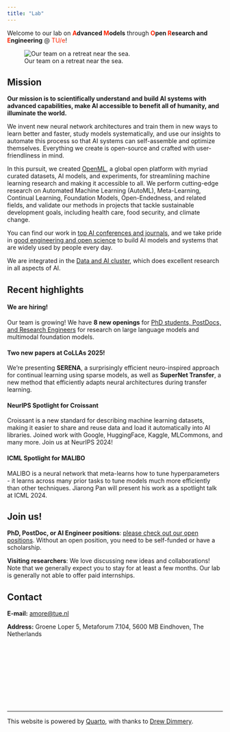 ```yaml
---
title: "Lab"
---
```

Welcome to our lab on **<span style="color:#FF2400">A</span>dvanced <span style="color:#FF2400">M</span>odels** through **<span style="color:#FF2400">O</span>pen <span style="color:#FF2400">R</span>esearch and <span style="color:#FF2400">E</span>ngineering** @ <a href="https://www.tue.nl" style="text-decoration: none; color:#FF2400">TU/e</a>! 

![Our team on a retreat near the sea.](images/group_image2.webp)  

## Mission
<b>Our mission is to scientifically understand and build AI systems with advanced capabilities, make AI accessible to benefit all of humanity, and illuminate the world.</b>

We invent new neural network architectures and train them in new ways to learn better and faster, study models systematically, and use our insights to automate this process so 
that AI systems can self-assemble and optimize themselves. Everything we create is open-source and crafted with user-friendliness in mind.

In this pursuit, we created [OpenML](https://www.openml.org), a global open platform with myriad curated datasets, AI models, and experiments, for streamlining machine learning research and 
making it accessible to all. We perform cutting-edge research on Automated Machine Learning (AutoML), Meta-Learning, Continual Learning, Foundation Models, Open-Endedness, and related fields,
and validate our methods in projects that tackle sustainable development goals, including health care, food security, and climate change.

You can find our work in [top AI conferences and journals](publications/publications.html), and we take pride in [good engineering and open science](software/software.html) to build AI models and systems that are widely used by people every day.

We are integrated in the [Data and AI cluster](https://dai.win.tue.nl/), which does excellent research in all aspects of AI.

## Recent highlights

:::: {.masonry}

::: {.box}

#### We are hiring!
Our team is growing! We have **8 new openings** for [PhD students, PostDocs, and Research Engineers](https://amore-labs.github.io/website/join/join.html) for research on large language models and multimodal foundation models.

:::

::: {.box}

#### Two new papers at CoLLAs 2025!
We're presenting **SERENA**, a surprisingly efficient neuro-inspired approach for continual learning using sparse models, as well as **SuperNet Transfer**, a new method that efficiently adapts neural architectures during transfer learning.

:::

::: {.box}

#### NeurIPS Spotlight for Croissant
Croissant is a new standard for describing machine learning datasets, making it easier to share and reuse data and load it automatically into AI libraries. Joined work with Google, HuggingFace, Kaggle, MLCommons, and many more. Join us at NeurIPS 2024!

:::

::: {.box}

#### ICML Spotlight for MALIBO
MALIBO is a neural network that meta-learns how to tune hyperparameters - it learns across many prior tasks to tune models much more efficiently than other techniques. Jiarong Pan will present his work as a spotlight talk at ICML 2024.

:::

:::: 


## Join us!
**PhD, PostDoc, or AI Engineer positions**: [please check out our open positions](join/join.html). Without an open position, you need to be self-funded or have a scholarship.

**Visiting researchers**: We love discussing new ideas and collaborations! Note that we generally expect you to stay for at least a few months. Our lab is generally not able to offer paid internships.


## Contact
**E-mail:** [amore@tue.nl](mailto:amore@tue.nl)

**Address:** Groene Loper 5, Metaforum 7.104, 5600 MB Eindhoven, The Netherlands


<div style="height: 9rem;"></div>
***
This website is powered by [Quarto](https://quarto.org/), with thanks to [Drew Dimmery](https://ddimmery.com/posts/quarto-website).
